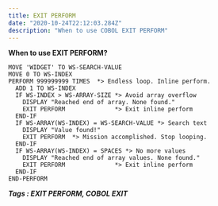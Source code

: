```yaml
---
title: EXIT PERFORM
date: "2020-10-24T22:12:03.284Z"
description: "When to use COBOL EXIT PERFORM"
---
```



**When to use EXIT PERFORM?**

    MOVE 'WIDGET' TO WS-SEARCH-VALUE  
    MOVE 0 TO WS-INDEX  
    PERFORM 999999999 TIMES  *> Endless loop. Inline perform.
      ADD 1 TO WS-INDEX  
      IF WS-INDEX > WS-ARRAY-SIZE *> Avoid array overflow  
        DISPLAY "Reached end of array. None found."  
        EXIT PERFORM              *> Exit inline perform  
      END-IF  
      IF WS-ARRAY(WS-INDEX) = WS-SEARCH-VALUE *> Search text  
        DISPLAY "Value found!"  
        EXIT PERFORM  *> Mission accomplished. Stop looping.
      END-IF  
      IF WS-ARRAY(WS-INDEX) = SPACES *> No more values  
        DISPLAY "Reached end of array values. None found."  
        EXIT PERFORM              *> Exit inline perform  
      END-IF  
    END-PERFORM  

***Tags : EXIT PERFORM, COBOL EXIT***